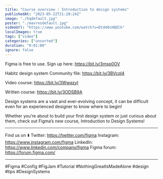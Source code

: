 ```yaml
---
title: "Course overview : Introduction to design systems"
publishedAt: "2023-05-22T21:28:24Z"
image: "./hqdefault.jpg"
poster: "./maxresdefault.jpg"
videoUrl: "https://www.youtube.com/watch?v=Dtd40cHQQlk"
localImages: true
tags: ["video"]
categories: ["unsorted"]
duration: "0:01:00"
ignore: false
---
```

Figma is free to use. Sign up here: https://bit.ly/3msp0OV

Habitz design system Community file: https://bit.ly/3BVcql4

Video course: https://bit.ly/3WwqzyI

Written course: https://bit.ly/3ODSB9A

Design systems are a vast and ever-evolving concept, it can be difficult even for an experienced designer to know where to begin! 

Whether you’re about to build your first design system or just curious about them, check out Figma’s new course, Introduction to Design Systems!

____________________________________________________

Find us on ⬇️
Twitter: https://twitter.com/figma
Instagram: https://www.instagram.com/figma
LinkedIn: https://www.linkedin.com/company/figma
Figma forum: https://forum.figma.com/

____________________________________________________


#Figma #Config #FigJam #Tutorial #NothingGreatIsMadeAlone #design #tips #DesignSystems
